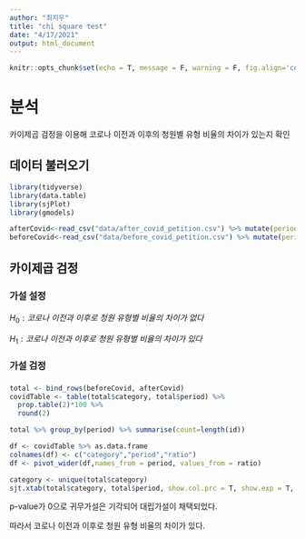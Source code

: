 ```yaml
---
author: "최지우"
title: "chi square test"
date: "4/17/2021"
output: html_document
---
```

```r
knitr::opts_chunk$set(echo = T, message = F, warning = F, fig.align='center')
```
# 분석

카이제곱 검정을 이용해 코로나 이전과 이후의 청원별 유형 비율의 차이가 있는지 확인

## 데이터 불러오기

```r
library(tidyverse)
library(data.table)
library(sjPlot)
library(gmodels)

afterCovid<-read_csv("data/after_covid_petition.csv") %>% mutate(period="after")
beforeCovid<-read_csv("data/before_covid_petition.csv") %>% mutate(period="before")
```

## 카이제곱 검정

### 가설 설정

$H_0 : 코로나\ 이전과\ 이후로\ 청원\ 유형별\ 비율의\ 차이가\ 없다$

$H_1 : 코로나\ 이전과\ 이후로\ 청원\ 유형별\ 비율의\ 차이가\ 있다$

### 가설 검정
```r
total <- bind_rows(beforeCovid, afterCovid)
covidTable <- table(total$category, total$period) %>% 
  prop.table(2)*100 %>% 
  round(2)

total %>% group_by(period) %>% summarise(count=length(id))

df <- covidTable %>% as.data.frame
colnames(df) <- c("category","period","ratio")
df <- pivot_wider(df,names_from = period, values_from = ratio)

category <- unique(total$category)
sjt.xtab(total$category, total$period, show.col.prc = T, show.exp = T, var.labels = c("청원 카테고리","시기"), encoding='EUC-KR')
```

p-value가 0으로 귀무가설은 기각되어 대립가설이 채택되었다.

따라서 코로나 이전과 이후로 청원 유형 비율의 차이가 있다.